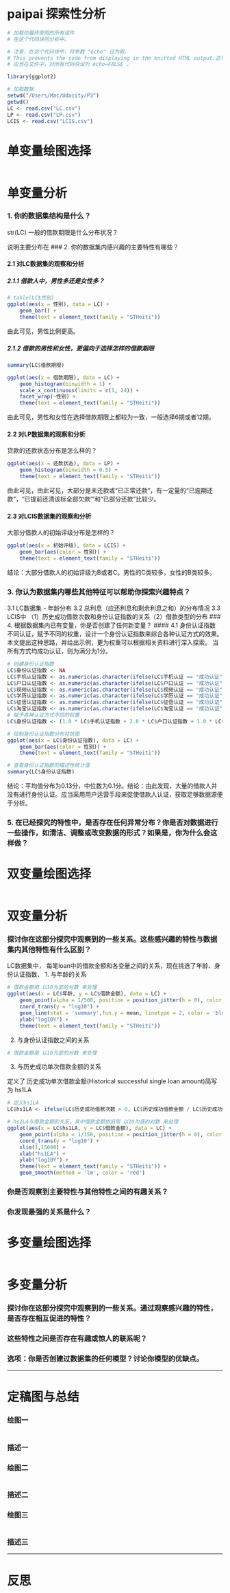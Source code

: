 paipai 探索性分析
========================================================

```r
# 加载你最终使用的所有组件
# 在这个代码块的分析中。

# 注意，在这个代码块中，将参数 "echo" 设为假。
# This prevents the code from displaying in the knitted HTML output.这可以避免代码混入 HTML 输出显示。
# 应当在文件中，对所有代码块设为 echo=FALSE 。

library(ggplot2)
```

```r
# 加载数据
setwd("/Users/Mac/Udacity/P3")
getwd()
LC <- read.csv("LC.csv")
LP <- read.csv("LP.csv")
LCIS <- read.csv("LCIS.csv")


```

# 单变量绘图选择
```r

```

# 单变量分析

### 1. 你的数据集结构是什么？
str(LC)
一般的借款期限是什么分布状况？

说明主要分布在
### 2. 你的数据集内感兴趣的主要特性有哪些？

#### 2.1 对LC数据集的观察和分析
##### 2.1.1 借款人中，男性多还是女性多？

```r
# table(LC$性别)
ggplot(aes(x = 性别), data = LC) +
    geom_bar() +
    theme(text = element_text(family = "STHeiti"))
```
由此可见，男性比例更高。

##### 2.1.2 借款的男性和女性，更偏向于选择怎样的借款期限

```r

summary(LC$借款期限)

ggplot(aes(x = 借款期限), data = LC) +
    geom_histogram(binwidth = 1) +
    scale_x_continuous(limits = c(1, 24)) +
    facet_wrap(~性别) +
    theme(text = element_text(family = "STHeiti"))

```
由此可见，男性和女性在选择借款期限上都较为一致，一般选择6期或者12期。

#### 2.2 对LP数据集的观察和分析
贷款的还款状态分布是怎么样的？
```r
ggplot(aes(x = 还款状态), data = LP) +
    geom_histogram(binwidth = 0.5) +
    theme(text = element_text(family = "STHeiti"))
```
由此可见，由此可见，大部分是未还款或“已正常还款”，有一定量的“已逾期还款”，“已提前还清该标全部欠款’”和“已部分还款”比较少。

#### 2.3 对LCIS数据集的观察和分析
大部分借款人的初始评级分布是怎样的？
```r
ggplot(aes(x = 初始评级), data = LCIS) +
    geom_bar(aes(color = 性别)) +
    theme(text = element_text(family = "STHeiti"))
```
结论：大部分借款人的初始评级为B或者C。男性的C类较多，女性的B类较多。

### 3. 你认为数据集内哪些其他特征可以帮助你探索兴趣特点？
3.1 LC数据集 - 年龄分布
3.2 总利息（应还利息和剩余利息之和）的分布情况
3.3 LCIS中 （1）历史成功借款次数和身份认证指数的关系（2）借款类型的分布
### 4. 根据数据集内已有变量，你是否创建了任何新变量？
#### 4.1 身份认证指数
不同认证，赋予不同的权重，设计一个身份认证指数来综合各种认证方式的效果。
本文提出这种思路，并给出示例，更为权重可以根据相关资料进行深入探索。
当所有方式均成功认证，则为满分为1分。
```r
# 创建身份认证指数
LC$身份认证指数 <- NA
LC$手机认证指数 <- as.numeric(as.character(ifelse(LC$手机认证 == "成功认证", 1, 0)))
LC$户口认证指数 <- as.numeric(as.character(ifelse(LC$户口认证 == "成功认证", 1, 0)))
LC$视频认证指数 <- as.numeric(as.character(ifelse(LC$视频认证 == "成功认证", 1, 0)))
LC$学历认证指数 <- as.numeric(as.character(ifelse(LC$学历认证 == "成功认证", 1, 0)))
LC$征信认证指数 <- as.numeric(as.character(ifelse(LC$征信认证 == "成功认证", 1, 0)))
LC$淘宝认证指数 <- as.numeric(as.character(ifelse(LC$淘宝认证 == "成功认证", 1, 0)))
# 赋予各种认证方式不同的权重
LC$身份认证指数 <- (1.0 * LC$手机认证指数 + 2.0 * LC$户口认证指数 + 1.0 * LC$视频认证指数 + 2.0 * LC$学历认证指数 + 3.0 * LC$征信认证指数 + 1.0 * LC$淘宝认证指数)/(1+2+1+2+3+1)

# 绘制身份认证指数分布柱状图
ggplot(aes(x = LC$身份认证指数), data = LC) +
    geom_bar(aes(color = 性别)) +
    theme(text = element_text(family = "STHeiti"))

# 查看身份认证指数的描述性统计值
summary(LC$身份认证指数)

```

结论：平均值分布为0.13分，中位数为0.1分。结论：由此发现，大量的借款人并没有进行身份认证。应当采用用户运营手段来促使借款人认证，获取足够数据源便于分析。


### 5. 在已经探究的特性中，是否存在任何异常分布？你是否对数据进行一些操作，如清洁、调整或改变数据的形式？如果是，你为什么会这样做？



# 双变量绘图选择
```r

```

# 双变量分析

### 探讨你在这部分探究中观察到的一些关系。这些感兴趣的特性与数据集内其他特性有什么区别？
LC数据集中，
每笔loan中的借款金额和各变量之间的关系，现在挑选了年龄、身份认证指数、
1. 与年龄的关系
```r
# 借款金额用 以10为底的对数 来处理
ggplot(aes(x = LC$年龄, y = LC$借款金额), data = LC) +
    geom_point(alpha = 1/500, position = position_jitter(h = 0), color = 'orange') +
    coord_trans(y = "log10") +
    geom_line(stat = 'summary',fun.y = mean, linetype = 2, color = 'blue') +
    ylab("log10Y") +
    theme(text = element_text(family = "STHeiti"))

```

2. 与身份认证指数之间的关系

```r
# 借款金额用 以10为底的对数 来处理

```


3. 与历史成功单次借款金额的关系

定义了 历史成功单次借款金额(Historical successful single loan amount)简写为 hs1LA

```r
# 定义hs1LA
LC$hs1LA <- ifelse(LC$历史成功借款次数 > 0, LC$历史成功借款金额 / LC$历史成功借款次数, 0)

# hs1LA与借款金额的关系，其中借款金额依旧用 以10为底的对数 来处理
ggplot(aes(x = LC$hs1LA, y = LC$借款金额), data = LC) +
    geom_point(alpha = 1/150, position = position_jitter(h = 0), color = 'orange') +
    coord_trans(y = "log10") +
    xlim(1,15000) +
    xlab("hs1LA") +
    ylab("log10Y") +
    theme(text = element_text(family = "STHeiti")) +
    geom_smooth(method = 'lm', color = 'red')
```

### 你是否观察到主要特性与其他特性之间的有趣关系？

### 你发现最强的关系是什么？


# 多变量绘图选择

```r

```

# 多变量分析

###  探讨你在这部分探究中观察到的一些关系。通过观察感兴趣的特性，是否存在相互促进的特性？

### 这些特性之间是否存在有趣或惊人的联系呢？

### 选项：你是否创建过数据集的任何模型？讨论你模型的优缺点。

------

# 定稿图与总结

### 绘图一
```r

```

### 描述一


### 绘图二
```r

```

### 描述二


### 绘图三
```r

```

### 描述三

------

# 反思